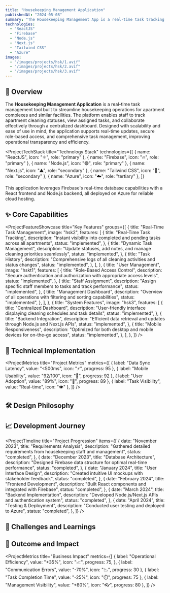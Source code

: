 ```yaml
---
title: "Housekeeping Management Application"
publishedAt: "2024-05-08"
summary: "The Housekeeping Management App is a real-time task tracking and management tool designed to streamline housekeeping operations. Built using ReactJS for the front end and a Node.js/Next.js backend with Firebase integration, the app enables staff to view and update apartment cleaning statuses instantly. Key features include a real-time dashboard, detailed task records, and role-based authentication to ensure secure access."
technologies:
  - "ReactJS"
  - "Firebase"
  - "Node.js"
  - "Next.js"
  - "Tailwind CSS"
  - "Azure"
images:
  - "/images/projects/hsk/1.avif"
  - "/images/projects/hsk/2.avif"
  - "/images/projects/hsk/3.avif"
---
```


## 🧠 Overview

The **Housekeeping Management Application** is a real-time task management tool built to streamline housekeeping operations for apartment complexes and similar facilities. The platform enables staff to track apartment cleaning statuses, view assigned tasks, and collaborate effectively through a centralized dashboard. Designed with scalability and ease of use in mind, the application supports real-time updates, secure role-based access, and comprehensive task management, improving operational transparency and efficiency.

<ProjectTechStack
  title="Technology Stack"
  technologies={[
    { name: "ReactJS", icon: "⚛️", role: "primary" },
    { name: "Firebase", icon: "🔥", role: "primary" },
    { name: "Node.js", icon: "🟢", role: "primary" },
    { name: "Next.js", icon: "▲", role: "secondary" },
    { name: "Tailwind CSS", icon: "🎨", role: "secondary" },
    { name: "Azure", icon: "☁️", role: "tertiary" },
  ]}
>
  This application leverages Firebase's real-time database capabilities with a
  React frontend and Node.js backend, all deployed on Azure for reliable cloud
  hosting.
</ProjectTechStack>

## ✨ Core Capabilities

<ProjectFeatureShowcase
  title="Key Features"
  groups={[
    {
      title: "Real-Time Task Management",
      image: "hsk2",
      features: [
        {
          title: "Real-Time Task Tracking",
          description:
            "Instant visibility into completed and pending tasks across all apartments",
          status: "implemented",
        },
        {
          title: "Dynamic Task Management",
          description:
            "Update statuses, add notes, and manage cleaning priorities seamlessly",
          status: "implemented",
        },
        {
          title: "Task History",
          description:
            "Comprehensive logs of all cleaning activities and status changes",
          status: "implemented",
        },
      ],
    },
    {
      title: "User Management",
      image: "hskt1",
      features: [
        {
          title: "Role-Based Access Control",
          description:
            "Secure authentication and authorization with appropriate access levels",
          status: "implemented",
        },
        {
          title: "Staff Assignment",
          description:
            "Assign specific staff members to tasks and track performance",
          status: "implemented",
        },
        {
          title: "Management Dashboard",
          description:
            "Overview of all operations with filtering and sorting capabilities",
          status: "implemented",
        },
      ],
    },
    {
      title: "System Features",
      image: "hsk3",
      features: [
        {
          title: "Centralized Dashboard",
          description:
            "User-friendly interface displaying cleaning schedules and task details",
          status: "implemented",
        },
        {
          title: "Backend Integration",
          description:
            "Efficient data retrieval and updates through Node.js and Next.js APIs",
          status: "implemented",
        },
        {
          title: "Mobile Responsiveness",
          description:
            "Optimized for both desktop and mobile devices for on-the-go access",
          status: "implemented",
        },
      ],
    },
  ]}
/>

## 🧱 Technical Implementation

<ProjectMetrics
  title="Project Metrics"
  metrics={[
    { label: "Data Sync Latency", value: "<500ms", icon: "⚡", progress: 95 },
    { label: "Mobile Usability", value: "92/100", icon: "📱", progress: 92 },
    { label: "User Adoption", value: "89%", icon: "👥", progress: 89 },
    { label: "Task Visibility", value: "Real-time", icon: "👁️" },
  ]}
/>

## 🛠️ Design Philosophy

<ProjectChallengeCard
  title="Real-Time Synchronization Challenge"
  challenge="Ensure data integrity and real-time synchronization between multiple users while preventing conflicts and maintaining performance."
  solution="Implemented Firebase Realtime Database with carefully structured data models and optimized queries. Created a robust conflict resolution system with timestamps and user identification."
  impact="Achieved reliable real-time updates with sub-500ms latency, enabling seamless collaboration between staff members and management."
  domain="Real-Time Systems"
/>

## 📈 Development Journey

<ProjectTimeline
  title="Project Progression"
  items={[
    {
      date: "November 2023",
      title: "Requirements Analysis",
      description:
        "Gathered detailed requirements from housekeeping staff and management",
      status: "completed",
    },
    {
      date: "December 2023",
      title: "Database Architecture",
      description:
        "Designed Firebase data structure for optimal real-time performance",
      status: "completed",
    },
    {
      date: "January 2024",
      title: "User Interface Design",
      description: "Created intuitive UI mockups with stakeholder feedback",
      status: "completed",
    },
    {
      date: "February 2024",
      title: "Frontend Development",
      description: "Built React components and integrated with Firebase",
      status: "completed",
    },
    {
      date: "March 2024",
      title: "Backend Implementation",
      description: "Developed Node.js/Next.js APIs and authentication system",
      status: "completed",
    },
    {
      date: "April 2024",
      title: "Testing & Deployment",
      description: "Conducted user testing and deployed to Azure",
      status: "completed",
    },
  ]}
/>

## 🚧 Challenges and Learnings

<ProjectChallengeCard
  title="User Experience Optimization"
  challenge="Design an intuitive interface that accommodates both staff and management workflows with different levels of technical expertise."
  solution="Employed user-centric design principles with extensive stakeholder feedback. Created role-specific views and simplified task management flows based on user research."
  impact="Achieved 89% user adoption rate with minimal training required. Staff reported significant time savings and reduced miscommunications."
  difficulty="medium"
  domain="UX Design"
/>

## 🔗 Outcome and Impact

<ProjectMetrics
  title="Business Impact"
  metrics={[
    {
      label: "Operational Efficiency",
      value: "+35%",
      icon: "📈",
      progress: 75,
    },
    { label: "Communication Errors", value: "-70%", icon: "📉", progress: 30 },
    { label: "Task Completion Time", value: "-25%", icon: "⏱️", progress: 75 },
    { label: "Management Visibility", value: "+80%", icon: "👓", progress: 80 },
  ]}
/>

<ProjectChallengeCard
  title="Project Success"
  challenge="Create a system that streamlines housekeeping operations by providing a transparent and collaborative platform for tracking and managing tasks."
  solution="Developed a comprehensive real-time application with Firebase integration, role-based access control, and intuitive user interfaces tailored to different user needs."
  impact="The application streamlined housekeeping operations by providing a transparent and collaborative platform for tracking and managing tasks. Real-time updates reduced miscommunications and redundancies, leading to improved operational efficiency and staff satisfaction."
  domain="Operations Management"
/>

<ComponentShowcase title="Related Projects">
  <ProjectCard title="Kanban Task Management" slug="kanban-task-management" />
  <ProjectCard title="Carte Food Ordering Platform" slug="carte" />
</ComponentShowcase>
